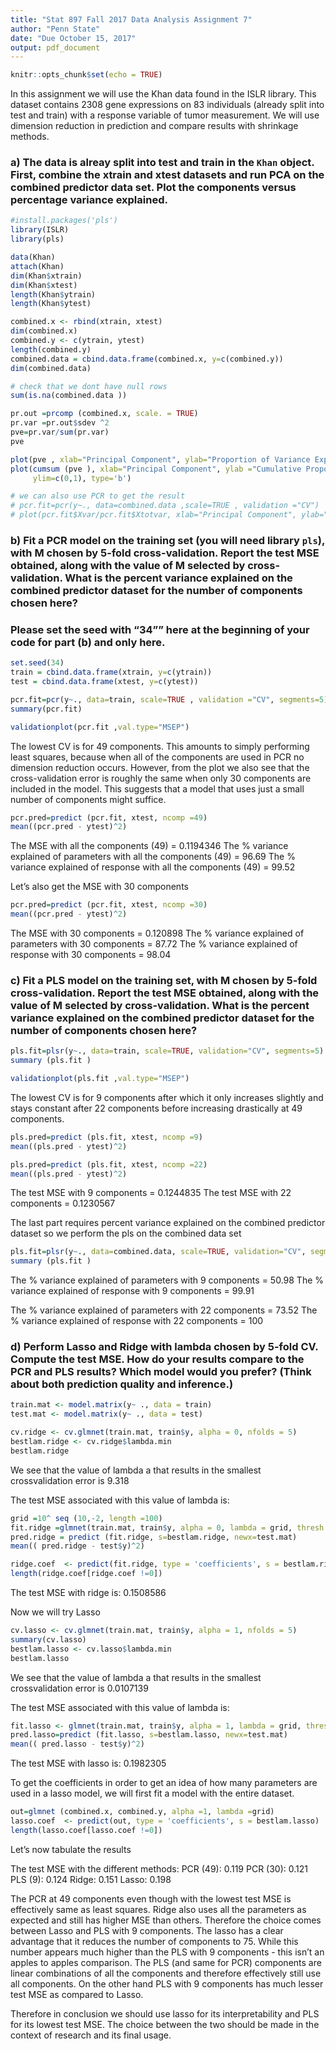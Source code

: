 ```yaml
---
title: "Stat 897 Fall 2017 Data Analysis Assignment 7"
author: "Penn State"
date: "Due October 15, 2017"
output: pdf_document
---
```


```r
knitr::opts_chunk$set(echo = TRUE)
```

In this assignment we will use the Khan data found in the ISLR library. This dataset contains 2308 gene expressions on 83 individuals (already split into test and train) with a response variable of tumor measurement. We will use dimension reduction in prediction and compare results with shrinkage methods.

### a) The data is alreay split into test and train in the `Khan` object. First, combine the xtrain and xtest datasets and run PCA on the combined predictor data set. Plot the components versus percentage variance explained.

```r
#install.packages('pls')
library(ISLR)
library(pls)

data(Khan)
attach(Khan)
dim(Khan$xtrain)
dim(Khan$xtest)
length(Khan$ytrain)
length(Khan$ytest)

combined.x <- rbind(xtrain, xtest)
dim(combined.x)
combined.y <- c(ytrain, ytest)
length(combined.y)
combined.data = cbind.data.frame(combined.x, y=c(combined.y))
dim(combined.data)

# check that we dont have null rows
sum(is.na(combined.data ))

pr.out =prcomp (combined.x, scale. = TRUE)
pr.var =pr.out$sdev ^2
pve=pr.var/sum(pr.var)
pve

plot(pve , xlab="Principal Component", ylab="Proportion of Variance Explained", ylim=c(0,1) ,type='b')
plot(cumsum (pve ), xlab="Principal Component", ylab ="Cumulative Proportion of Variance Explained",
     ylim=c(0,1), type='b')

# we can also use PCR to get the result
# pcr.fit=pcr(y~., data=combined.data ,scale=TRUE , validation ="CV")
# plot(pcr.fit$Xvar/pcr.fit$Xtotvar, xlab="Principal Component", ylab="Proportion of Variance Explained", ylim=c(0,1) ,type='b')

```

### b) Fit a PCR model on the training set (you will need library `pls`), with M chosen by 5-fold cross-validation. Report the test MSE obtained, along with the value of M selected by cross-validation. What is the percent variance explained on the combined predictor dataset for the number of components chosen here?

### Please set the seed with "34"" here at the beginning of your code for part (b) and only here.

```r
set.seed(34)
train = cbind.data.frame(xtrain, y=c(ytrain))
test = cbind.data.frame(xtest, y=c(ytest))

pcr.fit=pcr(y~., data=train, scale=TRUE , validation ="CV", segments=5)
summary(pcr.fit)

validationplot(pcr.fit ,val.type="MSEP")
```

The lowest CV is for 49 components. This amounts to simply performing least squares, because when all of the components are used in PCR no dimension reduction occurs. 
However, from the plot we also see that the cross-validation error is roughly the same when only 30
components are included in the model. This suggests that a model that uses just a small number of components might suffice.

```r
pcr.pred=predict (pcr.fit, xtest, ncomp =49)
mean((pcr.pred - ytest)^2)
```

The MSE with all the components (49) = 0.1194346
The % variance explained of parameters with all the components (49) = 96.69
The % variance explained of response with all the components (49) = 99.52

Let's also get the MSE with 30 components
```r
pcr.pred=predict (pcr.fit, xtest, ncomp =30)
mean((pcr.pred - ytest)^2)
```
The MSE with 30 components = 0.120898
The % variance explained of parameters with 30 components = 87.72
The % variance explained of response with 30 components = 98.04

### c) Fit a PLS model on the training set, with M chosen by 5-fold cross-validation. Report the test MSE obtained, along with the value of M selected by cross-validation. What is the percent variance explained on the combined predictor dataset for the number of components chosen here?

```r
pls.fit=plsr(y~., data=train, scale=TRUE, validation="CV", segments=5)
summary (pls.fit )

validationplot(pls.fit ,val.type="MSEP")
```

The lowest CV is for 9 components after which it only increases slightly and stays constant after 22 components before increasing drastically at 49 components. 

```r
pls.pred=predict (pls.fit, xtest, ncomp =9)
mean((pls.pred - ytest)^2)

pls.pred=predict (pls.fit, xtest, ncomp =22)
mean((pls.pred - ytest)^2)
```

The test MSE with 9 components = 0.1244835
The test MSE with 22 components = 0.1230567

The last part requires percent variance explained on the combined predictor dataset so we perform the pls on the combined data set

```r
pls.fit=plsr(y~., data=combined.data, scale=TRUE, validation="CV", segments=5)
summary (pls.fit )
```

The % variance explained of parameters with 9 components = 50.98
The % variance explained of response with 9 components = 99.91

The % variance explained of parameters with 22 components = 73.52
The % variance explained of response with 22 components = 100



### d) Perform Lasso and Ridge with lambda chosen by 5-fold CV. Compute the test MSE. How do your results compare to the PCR and PLS results? Which model would you prefer? (Think about both prediction quality and inference.)

```r
train.mat <- model.matrix(y~ ., data = train)
test.mat <- model.matrix(y~ ., data = test)

cv.ridge <- cv.glmnet(train.mat, train$y, alpha = 0, nfolds = 5)
bestlam.ridge <- cv.ridge$lambda.min
bestlam.ridge
```
We see that the value of lambda a that results in the smallest crossvalidation
error is 9.318 

The test MSE associated with this value of lambda is:

```r
grid =10^ seq (10,-2, length =100)
fit.ridge =glmnet(train.mat, train$y, alpha = 0, lambda = grid, thresh = 1e-12)
pred.ridge = predict (fit.ridge, s=bestlam.ridge, newx=test.mat)
mean(( pred.ridge - test$y)^2)

ridge.coef  <- predict(fit.ridge, type = 'coefficients', s = bestlam.ridge)
length(ridge.coef[ridge.coef !=0])
```

The test MSE with ridge is: 0.1508586

Now we will try Lasso
```r
cv.lasso <- cv.glmnet(train.mat, train$y, alpha = 1, nfolds = 5)
summary(cv.lasso)
bestlam.lasso <- cv.lasso$lambda.min
bestlam.lasso
```
We see that the value of lambda a that results in the smallest crossvalidation
error is 0.0107139

The test MSE associated with this value of lambda is:

```r
fit.lasso <- glmnet(train.mat, train$y, alpha = 1, lambda = grid, thresh = 1e-12)
pred.lasso=predict (fit.lasso, s=bestlam.lasso, newx=test.mat)
mean(( pred.lasso - test$y)^2)
```

The test MSE with lasso is: 0.1982305

To get the coefficients in order to get an idea of how many parameters are used in a lasso model,
we will first fit a model with the entire dataset.
```r
out=glmnet (combined.x, combined.y, alpha =1, lambda =grid)
lasso.coef  <- predict(out, type = 'coefficients', s = bestlam.lasso)
length(lasso.coef[lasso.coef !=0])
```

Let's now tabulate the results

The test MSE with the different methods:
PCR (49):  0.119
PCR (30):  0.121
PLS (9):   0.124
Ridge:     0.151
Lasso:     0.198

The PCR at 49 components even though with the lowest test MSE is effectively same as least squares. Ridge also uses all the parameters as expected and still has higher MSE than others.
Therefore the choice comes between Lasso and PLS with 9 components. The lasso has a clear advantage that it reduces the number of components to 75. While this number appears much higher than the PLS with 9 components - this isn't an apples to apples comparison. The PLS (and same for PCR) components are linear combinations of all the components and therefore effectively still use all components. On the other hand PLS with 9 components has much lesser test MSE as compared to Lasso. 

Therefore in conclusion we should use lasso for its interpretability and PLS for its lowest test MSE. The choice between the two should be made in the context of research and its final usage. 
